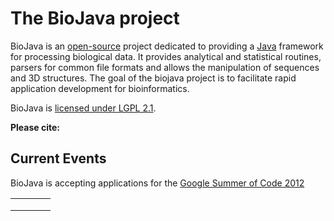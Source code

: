 = The BioJava project =

BioJava is an [[wp:Open source|open-source]] project dedicated to providing a [http://www.java.sun.com Java] framework for processing biological data. It provides analytical and statistical routines, parsers for common file formats and allows the manipulation of sequences and 3D structures. The goal of the biojava project is to facilitate rapid application development for bioinformatics.

BioJava is [[BioJava:License|licensed under LGPL 2.1]].

'''Please cite:'''

{{Reference}}

== Current Events ==

BioJava is accepting applications for the [[Google_Summer_of_Code|Google Summer of Code 2012]]

<table style="width:100%; vertical-align: top">
<tr style="vertical-align: top;">
<td style="width: 25%; vertical-align: top;">
{{Getting_Biojava}}
</td>
<td style="width: 50%; vertical-align: top;">
{{BioJava_Documentation}}
</td>
<td style="width: 25%; vertical-align: top;" rowspan="2">
{{CookBook}}
</td>
</tr>
<tr style="vertical-align: top;">
<td style="width: 25%; vertical-align: top;">
{{Community}}
<td style="width: 50%; vertical-align: top;">
{{Developers}}
</td>
</tr>

<tr>
<td style="width: 25%; vertical-align: top;">
{{Applications}}
</td>
<td style="width: 25%; vertical-align: top;" colspan="2">
{{Thanks}}
</td>

</tr>
</table>